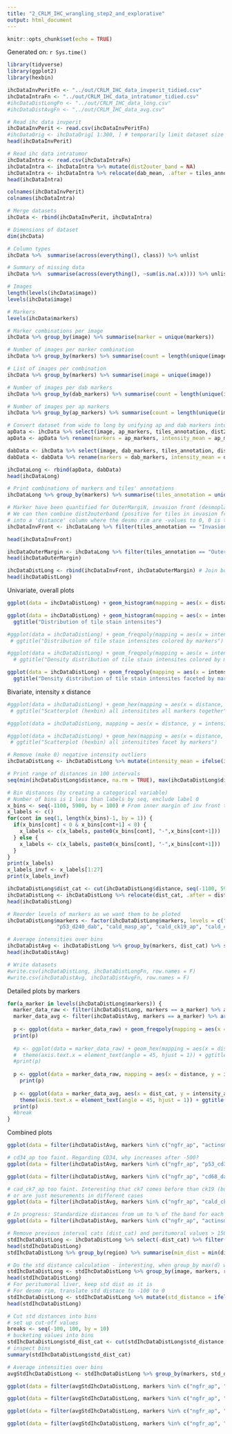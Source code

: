 ```yaml
---
title: "2_CRLM_IHC_wrangling_step2_and_explorative"
output: html_document
---
```


```r
knitr::opts_chunk$set(echo = TRUE)
```

Generated on: `r Sys.time()`

```r
library(tidyverse)
library(ggplot2)
library(hexbin)
``` 

```r
ihcDataInvPeritFn <- "../out/CRLM_IHC_data_invperit_tidied.csv"
ihcDataIntraFn <- "../out/CRLM_IHC_data_intratumor_tidied.csv"
#ihcDataDistLongFn <- "../out/CRLM_IHC_data_long.csv"
#ihcDataDistAvgFn <- "../out/CRLM_IHC_data_avg.csv"
```

```r
# Read ihc data invperit
ihcDataInvPerit <- read.csv(ihcDataInvPeritFn)
#ihcDataOrig <- ihcDataOrig[ 1:300, ] # temporarily limit dataset size
head(ihcDataInvPerit)

# Read ihc data intratumor
ihcDataIntra <- read.csv(ihcDataIntraFn)
ihcDataIntra <- ihcDataIntra %>% mutate(dist2outer_band = NA)
ihcDataIntra <- ihcDataIntra %>% relocate(dab_mean, .after = tiles_annotation)
head(ihcDataIntra)

colnames(ihcDataInvPerit)
colnames(ihcDataIntra)

# Merge datasets
ihcData <- rbind(ihcDataInvPerit, ihcDataIntra)

# Dimensions of dataset
dim(ihcData)

# Column types
ihcData %>%  summarise(across(everything(), class)) %>% unlist

# Summary of missing data
ihcData %>%  summarise(across(everything(), ~sum(is.na(.x)))) %>% unlist %>% sort(decreasing = T)

# Images
length(levels(ihcData$image))
levels(ihcData$image)

# Markers
levels(ihcData$markers)

# Marker combinations per image
ihcData %>% group_by(image) %>% summarise(marker = unique(markers))

# Number of images per marker combination
ihcData %>% group_by(markers) %>% summarise(count = length(unique(image))) %>% arrange(desc(count))

# List of images per combination
ihcData %>% group_by(markers) %>% summarise(image = unique(image))

# Number of images per dab markers
ihcData %>% group_by(dab_markers) %>% summarise(count = length(unique(image))) %>% arrange(desc(count))

# Number of images per ap markers
ihcData %>% group_by(ap_markers) %>% summarise(count = length(unique(image))) %>% arrange(desc(count))
```

```r
# Convert dataset from wide to long by unifying ap and dab markers into markers and ap and dab means into intensity mean
apData <- ihcData %>% select(image, ap_markers, tiles_annotation, dist2inv_front, dist2outer_band, ap_mean)
apData <- apData %>% rename(markers = ap_markers, intensity_mean = ap_mean)

dabData <- ihcData %>% select(image, dab_markers, tiles_annotation, dist2inv_front, dist2outer_band, dab_mean)
dabData <- dabData %>% rename(markers = dab_markers, intensity_mean = dab_mean)

ihcDataLong <- rbind(apData, dabData)
head(ihcDataLong)

```

```r
# Print combinations of markers and tiles' annotations
ihcDataLong %>% group_by(markers) %>% summarise(tiles_annotation = unique(tiles_annotation))

# Marker have been quantified for OuterMargiN, invasion front (desmoplastic rim) and  (peritumoral liver) and Intratumor annotations
# We can then combine dist2outerband (positive for tiles in invasion front) and dist2inv_front (positive for tiles in outer margin and in intratumor)
# into a 'distance' column where the desmo rim are -values to 0, 0 is the proper invasion front (interface between annotations), and the peritumoral liver are +values
ihcDataInvFront <- ihcDataLong %>% filter(tiles_annotation == "Invasion Front") %>% select(image, markers, dist2outer_band, intensity_mean) %>%                                              rename(distance = dist2outer_band) %>% mutate(distance = distance * (-1), region = "Desmo rim") # For desmo rim

head(ihcDataInvFront)

ihcDataOuterMargin <- ihcDataLong %>% filter(tiles_annotation == "OuterMargiN") %>% select(image, markers, dist2inv_front, intensity_mean) %>%                                              rename(distance = dist2inv_front) %>% mutate(region = "Peritumoral liver") # For outer band (peritumoral liver)
head(ihcDataOuterMargin)

ihcDataDistLong <- rbind(ihcDataInvFront, ihcDataOuterMargin) # Join both
head(ihcDataDistLong)
```

Univariate, overall plots
```r
ggplot(data = ihcDataDistLong) + geom_histogram(mapping = aes(x = distance), binwidth = 25) + ggtitle("Distribution of tile distances")

ggplot(data = ihcDataDistLong) + geom_histogram(mapping = aes(x = intensity_mean), binwidth = 0.05) + xlim(-0.3, 1.2) +
  ggtitle("Distribution of tile stain intensites") 

#ggplot(data = ihcDataDistLong) + geom_freqpoly(mapping = aes(x = intensity_mean, colour = markers), binwidth = 0.01) + xlim(-0.3, 1.2) +
 # ggtitle("Distribution of tile stain intensites colored by markers")

#ggplot(data = ihcDataDistLong) + geom_freqpoly(mapping = aes(x = intensity_mean, y = ..density.., colour = markers), binwidth = 0.01) + xlim(-0.3, 1.2) +
  # ggtitle("Density distribution of tile stain intensites colored by markers")

ggplot(data = ihcDataDistLong) + geom_freqpoly(mapping = aes(x = intensity_mean, y = ..density..), binwidth = 0.05) + xlim(-0.3, 1.2) +
  ggtitle("Density distribution of tile stain intensites faceted by markers") + facet_wrap(~ markers, ncol = 4)

```
Bivariate, intensity x distance
```r
#ggplot(data = ihcDataDistLong) + geom_hex(mapping = aes(x = distance, y = intensity_mean)) +
 # ggtitle("Scatterplot (hexbin) all intensitites all markers together")

#ggplot(data = ihcDataDistLong, mapping = aes(x = distance, y = intensity_mean)) + geom_boxplot(mapping = aes(group = cut_width(distance, 100)), varwidth = TRUE) + ggtitle("Distance bins and boxplots forintensities all markers together")

#ggplot(data = ihcDataDistLong) + geom_hex(mapping = aes(x = distance, y = intensity_mean)) + facet_wrap(~ markers, ncol = 4) +
 # ggtitle("Scatterplot (hexbin) all intensitites facet by markers")
```

```r
# Remove (make 0) negative intensity outliers
ihcDataDistLong <- ihcDataDistLong %>% mutate(intensity_mean = ifelse(intensity_mean < 0, 0, intensity_mean))

# Print range of distances in 100 intervals
seq(min(ihcDataDistLong$distance, na.rm = TRUE), max(ihcDataDistLong$distance, na.rm = TRUE), by = 100)

# Bin distances (by creating a categorical variable)
# Number of bins is 1 less than labels by seq, exclude label 0
x_bins <- seq(-1100, 5900, by = 100) # From inner margin of inv front to outer of peritumoral liver
x_labels <- c()
for(cont in seq(1, length(x_bins)-1, by = 1)) {
  if(x_bins[cont] < 0 & x_bins[cont+1] < 0) {
    x_labels <- c(x_labels, paste0(x_bins[cont], "-",x_bins[cont+1]))
  } else {
    x_labels <- c(x_labels, paste0(x_bins[cont], "-",x_bins[cont+1]))
  }
}
print(x_labels)
x_labels_invf <- x_labels[1:27]
print(x_labels_invf)

ihcDataDistLong$dist_cat <- cut(ihcDataDistLong$distance, seq(-1100, 5900, by = 100), labels = x_labels)
ihcDataDistLong <- ihcDataDistLong %>% relocate(dist_cat, .after = distance)
head(ihcDataDistLong)

# Reorder levels of markers as we want them to be ploted
ihcDataDistLong$markers <- factor(ihcDataDistLong$markers, levels = c("ngfr_ap", "actinsm_ap", "cd34_ap", "p53_cd34_dab", "cd146_dab", "cd68_dab",
                "p53_d240_dab", "cald_masp_ap", "cald_ck19_ap", "cald_ck7_ap", "cald_ck7_dab", "ck18_ap",  "ck18_dab", "crp_dab", "saa_dab"))

# Average intensities over bins
ihcDataDistAvg <- ihcDataDistLong %>% group_by(markers, dist_cat) %>% summarise(intensity_avg = mean(intensity_mean, na.rm = TRUE))
head(ihcDataDistAvg)

# Write datasets
#write.csv(ihcDataDistLong, ihcDataDistLongFn, row.names = F)
#write.csv(ihcDataDistAvg, ihcDataDistAvgFn, row.names = F)
```

Detailed plots by markers
```r
for(a_marker in levels(ihcDataDistLong$markers)) {
  marker_data_raw <- filter(ihcDataDistLong, markers == a_marker) %>% arrange(dist_cat)
  marker_data_avg <- filter(ihcDataDistAvg, markers == a_marker) %>% arrange(dist_cat)
  
  p <- ggplot(data = marker_data_raw) + geom_freqpoly(mapping = aes(x = intensity_mean, y = ..density..), binwidth = 0.01) + ggtitle(paste("raw",a_marker))
  print(p)
  
  #p <- ggplot(data = marker_data_raw) + geom_hex(mapping = aes(x = distance, y = intensity_mean)) +
  #  theme(axis.text.x = element_text(angle = 45, hjust = 1)) + ggtitle(paste("raw",a_marker))
  #print(p)
  
  p <- ggplot(data = marker_data_raw, mapping = aes(x = distance, y = intensity_mean)) + geom_boxplot(mapping = aes(group = dist_cat), varwidth = TRUE) + ggtitle(paste("raw",a_marker))
    print(p)
  
  p <- ggplot(data = marker_data_avg, aes(x = dist_cat, y = intensity_avg, group = markers)) + geom_line() +
    theme(axis.text.x = element_text(angle = 45, hjust = 1)) + ggtitle(paste("mean",a_marker))
  print(p)
  #break
}
```

Combined plots
```r
ggplot(data = filter(ihcDataDistAvg, markers %in% c("ngfr_ap", "actinsm_ap", "p53_d240_dab", "cald_masp_ap"), dist_cat %in% x_labels_invf  ), aes(x = dist_cat, y = intensity_avg, group = markers, colour = markers)) + geom_line() + theme(axis.text.x = element_text(angle = 45, hjust = 1)) + ggtitle(paste("means"))

# cd34_ap too faint. Regarding CD34, why increases after -500?
ggplot(data = filter(ihcDataDistAvg, markers %in% c("ngfr_ap", "p53_cd34_dab", "cd34_ap", "cd146_dab"), dist_cat %in% x_labels_invf  ), aes(x = dist_cat, y = intensity_avg, group = markers, colour = markers)) + geom_line() + theme(axis.text.x = element_text(angle = 45, hjust = 1)) + ggtitle(paste("means"))

ggplot(data = filter(ihcDataDistAvg, markers %in% c("ngfr_ap", "cd68_dab", "ck18_ap", "CRP_dab", "SAA_dab"), dist_cat %in% x_labels_invf  ), aes(x = dist_cat, y = intensity_avg, group = markers, colour = markers)) + geom_line() + theme(axis.text.x = element_text(angle = 45, hjust = 1)) + ggtitle(paste("means"))

# cad_ck7_ap too faint. Interesting that ck7 comes before than ck19 (but then goes down), was it in some hepatocyte 
# or are just mesurements in different cases
ggplot(data = filter(ihcDataDistAvg, markers %in% c("ngfr_ap", "cald_ck19_ap", "cald_ck7_ap", "cald_ck7_dab"), dist_cat %in% x_labels_invf  ), aes(x = dist_cat, y = intensity_avg, group = markers, colour = markers)) + geom_line() + theme(axis.text.x = element_text(angle = 45, hjust = 1)) + ggtitle(paste("means"))
```

```r
# In progress: Standardize distances from um to % of the band for each combination of image and markers
ggplot(data = filter(ihcDataDistAvg, markers %in% c("ngfr_ap", "actinsm_ap", "p53_d240_dab", "cald_masp_ap"), dist_cat %in% x_labels_invf  ), aes(x = dist_cat, y = intensity_avg, group = markers, colour = markers)) + geom_line() + theme(axis.text.x = element_text(angle = 45, hjust = 1)) + ggtitle(paste("means"))

# Remove previous interval cats (dist_cat) and peritumoral values > 1500, and make all +
stdIhcDataDistLong <- ihcDataDistLong %>% select(-dist_cat) %>% filter(!(region == "Peritumoral liver" & distance > 1500)) %>% mutate(distance = abs(distance))
head(stdIhcDataDistLong)
stdIhcDataDistLong %>% group_by(region) %>% summarise(min_dist = min(distance), max_dist = max(distance))

# Do the std distance calculation - interesting, when group_by max(d) works in the group, by d on the row
stdIhcDataDistLong <- stdIhcDataDistLong %>% group_by(image, markers, region) %>% mutate(std_distance = 100 / max(distance) * distance)
head(stdIhcDataDistLong)
# For peritumoral liver, keep std dist as it is
# For desmo rim, translate std distace to -100 to 0
stdIhcDataDistLong <- stdIhcDataDistLong %>% mutate(std_distance = ifelse(region == "Desmo rim", -std_distance, std_distance))
head(stdIhcDataDistLong)

# Cut std distances into bins
# set up cut-off values 
breaks <- seq(-100, 100, by = 10)
# bucketing values into bins
stdIhcDataDistLong$std_dist_cat <- cut(stdIhcDataDistLong$std_distance, breaks=breaks, include.lowest=TRUE, right=FALSE)
# inspect bins
summary(stdIhcDataDistLong$std_dist_cat)

# Average intensities over bins
avgStdIhcDataDistLong <- stdIhcDataDistLong %>% group_by(markers, std_dist_cat) %>% summarise(intensity_avg = mean(intensity_mean, na.rm = TRUE)) %>% filter(!is.na(std_dist_cat))

ggplot(data = filter(avgStdIhcDataDistLong, markers %in% c("ngfr_ap", "actinsm_ap", "p53_d240_dab", "cald_masp_ap")), aes(x = std_dist_cat, y = intensity_avg, group = markers, colour = markers)) + geom_line() + theme(axis.text.x = element_text(angle = 45, hjust = 1)) + ggtitle(paste("means"))

ggplot(data = filter(avgStdIhcDataDistLong, markers %in% c("ngfr_ap", "p53_cd34_dab", "cd34_ap", "cd146_dab")), aes(x = std_dist_cat, y = intensity_avg, group = markers, colour = markers)) + geom_line() + theme(axis.text.x = element_text(angle = 45, hjust = 1)) + ggtitle(paste("means"))

ggplot(data = filter(avgStdIhcDataDistLong, markers %in% c("ngfr_ap", "cd68_dab", "ck18_ap", "crp_dab", "saa_dab")), aes(x = std_dist_cat, y = intensity_avg, group = markers, colour = markers)) + geom_line() + theme(axis.text.x = element_text(angle = 45, hjust = 1)) + ggtitle(paste("means"))

ggplot(data = filter(avgStdIhcDataDistLong, markers %in% c("ngfr_ap", "cald_ck19_ap", "cald_ck7_ap", "cald_ck7_dab")), aes(x = std_dist_cat, y = intensity_avg, group = markers, colour = markers)) + geom_line() + theme(axis.text.x = element_text(angle = 45, hjust = 1)) + ggtitle(paste("means"))
```